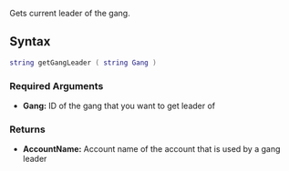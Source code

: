 {{Server function}}
Gets current leader of the gang.

==Syntax== 
<syntaxhighlight lang="lua">
string getGangLeader ( string Gang )
</syntaxhighlight>

===Required Arguments=== 
*'''Gang:''' ID of the gang that you want to get leader of

===Returns===
*'''AccountName:''' Account name of the account that is used by a gang leader